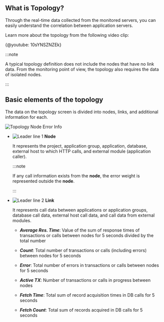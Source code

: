 ## What is Topology?

Through the real-time data collected from the monitored servers, you can easily understand the correlation between application servers.

Learn more about the topology from the following video clip:

{@youtube: 10sYNSZNZEk}

:::note

A typical topology definition does not include the nodes that have no link data. From the monitoring point of view, the topology also requires the data of isolated nodes.

:::

## Basic elements of the topology

The data on the topology screen is divided into nodes, links, and additional information for each.

![Topology Node Error Info](/img/topology-element.png)

-   ![Leader line 1](/img/number-01.png) **Node** 

    It represents the project, application group, application, database, external host to which HTTP calls, and external module (application caller).

    :::note

    If any call information exists from the **node**, the error weight is represented outside the **node**.

    :::

-   ![Leader line 2](/img/number-02.png) **Link**

    It represents call data between applications or application groups, database call data, external host call data, and call data from external modules.

    -   **_Average Res. Time_**: Value of the sum of response times of transactions or calls between nodes for 5 seconds divided by the total number

    -   **_Count_**: Total number of transactions or calls (including errors) between nodes for 5 seconds

    -   **_Error_**: Total number of errors in transactions or calls between nodes for 5 seconds

    -   **_Active TX_**: Number of transactions or calls in progress between nodes

    -   **_Fetch Time_**: Total sum of record acquisition times in DB calls for 5 seconds

    -   **_Fetch Count_**: Total sum of records acquired in DB calls for 5 seconds
